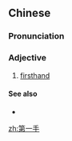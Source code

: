 ==Chinese==
{{zh-forms|type=21}}

===Pronunciation===
{{zh-pron
|m=dì-一 shǒu
|c=dai6 jat1 sau2
|cat=a
}}

===Adjective===
{{zh-adj}}

# [[firsthand]]

====See also====
* {{zh-l|第二手}}

[[zh:第一手]]